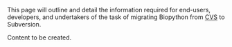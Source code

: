 This page will outline and detail the information required for end-users, developers, and undertakers of the task of migrating Biopython from [[CVS]] to Subversion.

Content to be created.